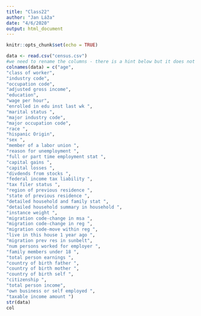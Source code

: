 ```yaml
---
title: "Class22"
author: "Jan Láža"
date: "4/6/2020"
output: html_document
---
```


```r
knitr::opts_chunk$set(echo = TRUE)
```


```r
data <- read.csv("census.csv")
#we need to rename the columns - there is a hint below but it does not match the columns right 
colnames(data) = c("age",
"class of worker", 
"industry code", 
"occupation code", 
"adjusted gross income", 
"education", 
"wage per hour", 
"enrolled in edu inst last wk ", 
"marital status ", 
"major industry code", 
"major occupation code", 
"race ", 
"hispanic Origin", 
"sex ", 
"member of a labor union ", 
"reason for unemployment ", 
"full or part time employment stat ", 
"capital gains ", 
"capital losses ", 
"divdends from stocks ", 
"federal income tax liability ", 
"tax filer status ", 
"region of previous residence ", 
"state of previous residence ", 
"detailed household and family stat ", 
"detailed household summary in household ", 
"instance weight ", 
"migration code-change in msa ", 
"migration code-change in reg ", 
"migration code-move within reg ", 
"live in this house 1 year ago ", 
"migration prev res in sunbelt", 
"num persons worked for employer ", 
"family members under 18 ", 
"total person earnings ", 
"country of birth father ", 
"country of birth mother ", 
"country of birth self ", 
"citizenship ", 
"total person income", 
"own business or self employed ", 
"taxable income amount ")
str(data)
col
```

